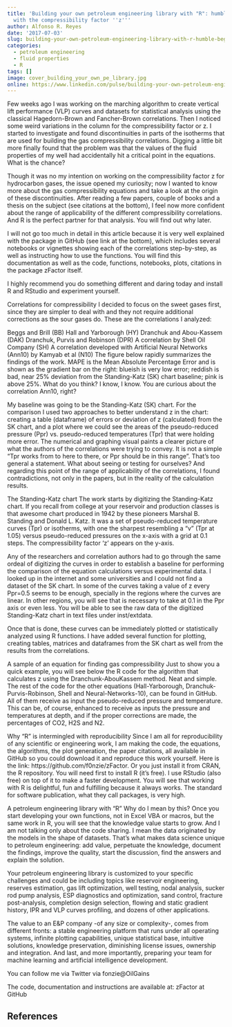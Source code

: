 ---
title: 'Building your own petroleum engineering library with "R": humble beginnings
  with the compressibility factor ''z'''
author: Alfonso R. Reyes
date: '2017-07-03'
slug: building-your-own-petroleum-engineering-library-with-r-humble-beginnings-with-the-compressibility-factor-z
categories:
  - petroleum engineering
  - fluid properties
  - R
tags: []
image: cover_building_your_own_pe_library.jpg
online: https://www.linkedin.com/pulse/building-your-own-petroleum-engineering-library-r-humble-reyes/
---


Few weeks ago I was working on the marching algorithm to create vertical lift performance (VLP) curves and datasets for statistical analysis using the classical Hagedorn-Brown and Fancher-Brown correlations. Then I noticed some weird variations in the column for the compressibility factor or z. I started to investigate and found discontinuities in parts of the isotherms that are used for building the gas compressibility correlations. Digging a little bit more finally found that the problem was that the values of the fluid properties of my well had accidentally hit a critical point in the equations. What is the chance?

Though it was no my intention on working on the compressibility factor z for hydrocarbon gases, the issue opened my curiosity; now I wanted to know more about the gas compressibility equations and take a look at the origin of these discontinuities. After reading a few papers, couple of books and a thesis on the subject (see citations at the bottom), I feel now more confident about the range of applicability of the different compressibility correlations. And R is the perfect partner for that analysis. You will find out why later.

I will not go too much in detail in this article because it is very well explained with the package in GitHub (see link at the bottom), which includes several notebooks or vignettes showing each of the correlations step-by-step, as well as instructing how to use the functions. You will find this documentation as well as the code, functions, notebooks, plots, citations in the package zFactor itself.

I highly recommend you do something different and daring today and install R and RStudio and experiment yourself.

Correlations for compressibility
I decided to focus on the sweet gases first, since they are simpler to deal with and they not require additional corrections as the sour gases do. These are the correlations I analyzed:

Beggs and Brill (BB)
Hall and Yarborough (HY)
Dranchuk and Abou-Kassem (DAK)
Dranchuk, Purvis and Robinson (DPR)
A correlation by Shell Oil Company (SH)
A correlation developed with Artificial Neural Networks (Ann10) by Kamyab et al (N10)
The figure below rapidly summarizes the findings of the work. MAPE is the Mean Absolute Percentage Error and is shown as the gradient bar on the right: blueish is very low error; reddish is bad, near 25% deviation from the Standing-Katz (SK) chart baseline; pink is above 25%. What do you think? I know, I know. You are curious about the correlation Ann10, right?


My baseline was going to be the Standing-Katz (SK) chart. For the comparison I used two approaches to better understand z in the chart: creating a table (dataframe) of errors or deviation of z (calculated) from the SK chart, and a plot where we could see the areas of the pseudo-reduced pressure (Ppr) vs. pseudo-reduced temperatures (Tpr) that were holding more error. The numerical and graphing visual paints a clearer picture of what the authors of the correlations were trying to convey. It is not a simple "Tpr works from to here to there, or Ppr should be in this range". That's too general a statement. What about seeing or testing for ourselves? And regarding this point of the range of applicability of the correlations, I found contradictions, not only in the papers, but in the reality of the calculation results.

The Standing-Katz chart
The work starts by digitizing the Standing-Katz chart. If you recall from college at your reservoir and production classes is that awesome chart produced in 1942 by these pioneers Marshal B. Standing and Donald L. Katz. It was a set of pseudo-reduced temperature curves (Tpr) or isotherms, with one the sharpest resembling a "v" (Tpr at 1.05) versus pseudo-reduced pressures on the x-axis with a grid at 0.1 steps. The compressibility factor 'z' appears on the y-axis.

Any of the researchers and correlation authors had to go through the same ordeal of digitizing the curves in order to establish a baseline for performing the comparison of the equation calculations versus experimental data. I looked up in the internet and some universities and I could not find a dataset of the SK chart. In some of the curves taking a value of z every Ppr=0.5 seems to be enough, specially in the regions where the curves are linear. In other regions, you will see that is necessary to take at 0.1 in the Ppr axis or even less. You will be able to see the raw data of the digitized Standing-Katz chart in text files under inst/extdata.

Once that is done, these curves can be immediately plotted or statistically analyzed using R functions. I have added several function for plotting, creating tables, matrices and dataframes from the SK chart as well from the results from the correlations.


A sample of an equation for finding gas compressibility
Just to show you a quick example, you will see below the R code for the algorithm that calculates z using the Dranchunk-AbouKassem method. Neat and simple. The rest of the code for the other equations (Hall-Yarborough, Dranchuk-Purvis-Robinson, Shell and Neural-Networks-10), can be found in GitHub. All of them receive as input the pseudo-reduced pressure and temperature. This can be, of course, enhanced to receive as inputs the pressure and temperatures at depth, and if the proper corrections are made, the percentages of CO2, H2S and N2.


Why "R" is intermingled with reproducibility
Since I am all for reproducibility of any scientific or engineering work, I am making the code, the equations, the algorithms, the plot generation, the paper citations, all available in GitHub so you could download it and reproduce this work yourself. Here is the link: https://github.com/f0nzie/zFactor. Or you just install it from CRAN, the R repository. You will need first to install R (it's free). I use RStudio (also free) on top of it to make a faster development. You will see that working with R is delightful, fun and fulfilling because it always works. The standard for software publication, what they call packages, is very high.

A petroleum engineering library with "R"
Why do I mean by this? Once you start developing your own functions, not in Excel VBA or macros, but the same work in R, you will see that the knowledge value starts to grow. And I am not talking only about the code sharing. I mean the data originated by the models in the shape of datasets. That's what makes data science unique to petroleum engineering: add value, perpetuate the knowledge, document the findings, improve the quality, start the discussion, find the answers and explain the solution.


Your petroleum engineering library is customized to your specific challenges and could be including topics like reservoir engineering, reserves estimation, gas lift optimization, well testing, nodal analysis, sucker rod pump analysis, ESP diagnostics and optimization, sand control, fracture post-analysis, completion design selection, flowing and static gradient history, IPR and VLP curves profiling, and dozens of other applications.

The value to an E&P company -of any size or complexity-, comes from different fronts: a stable engineering platform that runs under all operating systems, infinite plotting capabilities, unique statistical base, intuitive solutions, knowledge preservation, diminishing license issues, ownership and integration. And last, and more importantly, preparing your team for machine learning and artificial intelligence development.

You can follow me via Twitter via fonzie@OilGains

The code, documentation and instructions are available at: zFactor at GitHub

## References

